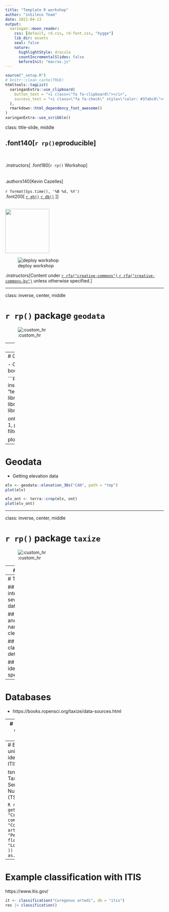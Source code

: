 ```yaml
---
title: "Template R workshop"
author: "inSileco Team"
date: 2021-04-13
output:
  xaringan::moon_reader:
    css: [default, rd.css, rd-font.css, "hygge"]
    lib_dir: assets
    seal: false
    nature:
      highlightStyle: dracula
      countIncrementalSlides: false
      beforeInit: "macros.js"
---
```



```r
source("_setup.R")
# knitr::clean_cache(TRUE)
htmltools::tagList(
  xaringanExtra::use_clipboard(
    button_text = "<i class=\"fa fa-clipboard\"></i>",
    success_text = "<i class=\"fa fa-check\" style=\"color: #37abc8\"></i>",
  ),
  rmarkdown::html_dependency_font_awesome()
)
xaringanExtra::use_scribble()
```


class: title-slide, middle


## .font140[`r rp()`eproducible]

<br>

.instructors[
  .font180[`r rp()` Workshop]
  <br><br><br>
  .authors140[Kevin Cazelles]
  <br><br>
  `r format(Sys.time(), '%B %d, %Y')`
  <br>
  .font200[
  [`r gh()`](https://github.com/McCannLab/tuto_geotaxo)
  [`r db()`](link_to_data)
  ]
]

<br>
<img src="img/logoW.png" width="140px"></img>

<!-- Modify accordingly -->
![deploy workshop](https://github.com/McCannLab/tuto_geotaxo/workflows/deploy%20workshop/badge.svg)

.instructors[Content under [`r rfa("creative-commons")` `r rfa("creative-commons-by")`](https://creativecommons.org/licenses/by/4.0/) unless otherwise specified.]



---

class: inverse, center, middle

# `r rp()` package `geodata`

![:custom_hr]()


---
# Geodata

- Quickly retrieve spatial data
- `r gh()` https://github.com/rspatial/geodata
- `r bk()` [Geocomputing with R](https://r.geocompx.org/)

---
# Geodata

- Getting administrative boundaries 

```R 
install.packages(c("geodata", "terra", "tidyterra"))
library("geodata")
library("terra")
library("tidyterra")

ont <- geodata::gadm("CAN", 1, path = ".") |>
  filter(NAME_1 == "Ontario")

plot(ont)
```

---
# Geodata

- Getting elevation data


```R 
elv <- geodata::elevation_30s("CAN", path = "tmp")
plot(elv)

elv_ont <- terra::crop(elv, ont)
plot(elv_ont)
```


---

class: inverse, center, middle

# `r rp()` package `taxize`

![:custom_hr]()


---
# Taxize

- `r gh()` https://github.com/ropensci/taxize
- `r rfa("html5")` https://docs.ropensci.org/taxize/
- `r bk()` https://books.ropensci.org/taxize/


> taxize allows users to search over many taxonomic data sources for species names (scientific and common) and download up and downstream taxonomic hierarchical information - among other things.

```R
install.packages("taxize")
library(taxize)
```


---
# Taxize 


## Common interface to several databases 

## Rapid and efficient name cleaning 

## Retrieve classification details 

## Unique identifier to species 


---
# Databases

- https://books.ropensci.org/taxize/data-sources.html


---
# Example -- cleaning names 

```R
res1 <- resolve("Coregonus artd")
res2 <- resolve("Coregonus artedi")
max(res1$gnr$score)
max(res2$gnr$score)
```


---
# Example -- unique identifier with ITIS 


tsn = Taxonomic Serial Number (TSN) 

```R
res <- get_tsn(c(
  "Catostomus commersonii", "Coregonus artedi", "Perca flavescens",
  "Lota lota"
))
res |> as.tsn()
```



---
# Example classification with ITIS

https://www.itis.gov/

```R
it <- classification("Coregonus artedi", db = "itis")
res |> classification()
```